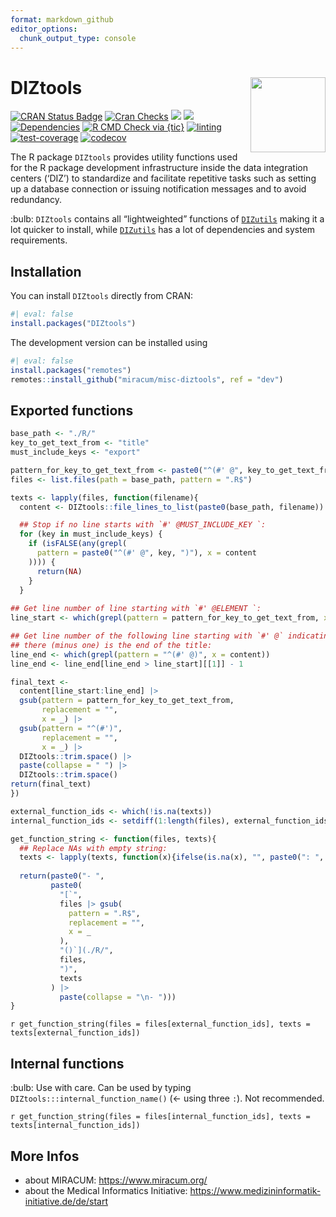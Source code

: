```yaml
---
format: markdown_github
editor_options: 
  chunk_output_type: console
---
```


<!-- !!! ############################################################ !!! -->
<!-- This page is auto generated from `README.qmd`. -->
<!-- Don't change the .md file manually! -->
<!-- !!! ############################################################ !!! -->

# DIZtools <img src="man/figures/logo.png" align="right" width="120" />

<!-- badges: start -->
[![CRAN Status Badge](https://www.r-pkg.org/badges/version-ago/DIZtools)](https://cran.r-project.org/package=DIZtools)
[![Cran Checks](https://badges.cranchecks.info/worst/DIZtools.svg)](https://cran.r-project.org/web/checks/check_results_DIZtools.html)
[![](http://cranlogs.r-pkg.org/badges/grand-total/DIZtools?color=blue)](https://cran.r-project.org/package=DIZtools)
[![](http://cranlogs.r-pkg.org/badges/last-month/DIZtools?color=blue)](https://cran.r-project.org/package=DIZtools)
[![Dependencies](https://tinyverse.netlify.com/badge/DIZtools)](https://cran.r-project.org/package=DIZtools)
[![R CMD Check via {tic}](https://github.com/miracum/misc-diztools/workflows/R%20CMD%20Check%20via%20{tic}/badge.svg?branch=main)](https://github.com/miracum/misc-diztools)
[![linting](https://github.com/miracum/misc-diztools/workflows/lint/badge.svg?branch=main)](https://github.com/miracum/misc-diztools)
[![test-coverage](https://github.com/miracum/misc-diztools/workflows/test-coverage/badge.svg?branch=main)](https://github.com/miracum/misc-diztools)
[![codecov](https://codecov.io/gh/miracum/misc-diztools/branch/main/graph/badge.svg)](https://app.codecov.io/gh/miracum/misc-diztools)
<!-- badges: end -->

The R package `DIZtools` provides utility functions used for the R package development infrastructure inside the data integration centers ('DIZ') to standardize and facilitate repetitive tasks such as setting up a database connection or issuing notification messages and to avoid redundancy.

:bulb: `DIZtools` contains all "lightweighted" functions of [`DIZutils`](https://github.com/miracum/misc-dizutils) making it a lot quicker to install, while [`DIZutils`](https://github.com/miracum/misc-dizutils) has a lot of dependencies and system requirements.

## Installation

You can install `DIZtools` directly from CRAN:

```r
#| eval: false
install.packages("DIZtools")
```


The development version can be installed using

```r
#| eval: false
install.packages("remotes")
remotes::install_github("miracum/misc-diztools", ref = "dev")
```

## Exported functions

```r
base_path <- "./R/"
key_to_get_text_from <- "title"
must_include_keys <- "export"

pattern_for_key_to_get_text_from <- paste0("^(#' @", key_to_get_text_from," )")
files <- list.files(path = base_path, pattern = ".R$")

texts <- lapply(files, function(filename){
  content <- DIZtools::file_lines_to_list(paste0(base_path, filename))

  ## Stop if no line starts with `#' @MUST_INCLUDE_KEY `:
  for (key in must_include_keys) {
    if (isFALSE(any(grepl(
      pattern = paste0("^(#' @", key, ")"), x = content
    )))) {
      return(NA)
    }
  }
  
## Get line number of line starting with `#' @ELEMENT `:
line_start <- which(grepl(pattern = pattern_for_key_to_get_text_from, x = content))[[1]]

## Get line number of the following line starting with `#' @` indicating that
## there (minus one) is the end of the title:
line_end <- which(grepl(pattern = "^(#' @)", x = content))
line_end <- line_end[line_end > line_start][[1]] - 1

final_text <-
  content[line_start:line_end] |>
  gsub(pattern = pattern_for_key_to_get_text_from,
       replacement = "",
       x = _) |>
  gsub(pattern = "^(#')",
       replacement = "",
       x = _) |>
  DIZtools::trim.space() |>
  paste(collapse = " ") |>
  DIZtools::trim.space()
return(final_text)
})

external_function_ids <- which(!is.na(texts))
internal_function_ids <- setdiff(1:length(files), external_function_ids)

get_function_string <- function(files, texts){
  ## Replace NAs with empty string:
  texts <- lapply(texts, function(x){ifelse(is.na(x), "", paste0(": ", x))})
  
  return(paste0("- ",
         paste0(
           "[`",
           files |> gsub(
             pattern = ".R$",
             replacement = "",
             x = _
           ),
           "()`](./R/",
           files,
           ")",
           texts
         ) |>
           paste(collapse = "\n- ")))
}
```

`r get_function_string(files = files[external_function_ids], texts = texts[external_function_ids])`

## Internal functions

:bulb: Use with care. Can be used by typing `DIZtools:::internal_function_name()` (<- using three `:`). Not recommended.

`r get_function_string(files = files[internal_function_ids], texts = texts[internal_function_ids])`

## More Infos

* about MIRACUM: <https://www.miracum.org/>
* about the Medical Informatics Initiative: <https://www.medizininformatik-initiative.de/de/start>
